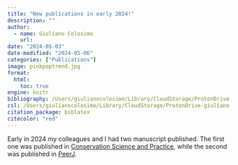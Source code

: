 ```yaml
---
title: "New publications in early 2024!"
description: ""
author:
  - name: Giuliano Colosimo
    url: 
date: "2024-05-03"
date-modified: "2024-05-06"
categories: ["Publications"]
image: pinkpoptrend.jpg
format: 
  html:
    toc: true
engine: knitr
bibliography: /Users/giulianocolosimo/Library/CloudStorage/ProtonDrive-giuliano.colosimo@protonmail.com/manuscripts/literature/bibtex/comprehensive_database.bib
csl: /Users/giulianocolosimo/Library/CloudStorage/ProtonDrive-giuliano.colosimo@protonmail.com/manuscripts/literature/bibtex/evolutionary-ecology-research.csl
citation_package: biblatex
citecolor: "red"
---
```


Early in 2024 my colleagues and I had two manuscript published. The first one was published in [Conservation Science and Practice](https://conbio.onlinelibrary.wiley.com/doi/10.1111/csp2.13108), while the second was published in [PeerJ](https://peerj.com/articles/17171/?td=bl).
